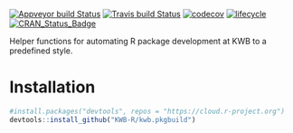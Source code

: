 [![Appveyor build Status](https://ci.appveyor.com/api/projects/status/fpwyt36kp3wfd4x4/branch/master?svg=true)](https://ci.appveyor.com/project/KWB-R/kwb-pkgbuild/branch/master)
[![Travis build Status](https://travis-ci.org/KWB-R/kwb.pkgbuild.svg?branch=master)](https://travis-ci.org/KWB-R/kwb.pkgbuild)
[![codecov](https://codecov.io/github/KWB-R/kwb.pkgbuild/branch/master/graphs/badge.svg)](https://codecov.io/github/KWB-R/kwb.pkgbuild)
[![lifecycle](https://img.shields.io/badge/lifecycle-experimental-orange.svg)](https://www.tidyverse.org/lifecycle/#experimental)
[![CRAN_Status_Badge](https://www.r-pkg.org/badges/version/kwb.pkgbuild)]()

Helper functions for automating R package development at KWB to a predefined 
style.

# Installation

```r
#install.packages("devtools", repos = "https://cloud.r-project.org")
devtools::install_github("KWB-R/kwb.pkgbuild")
```
